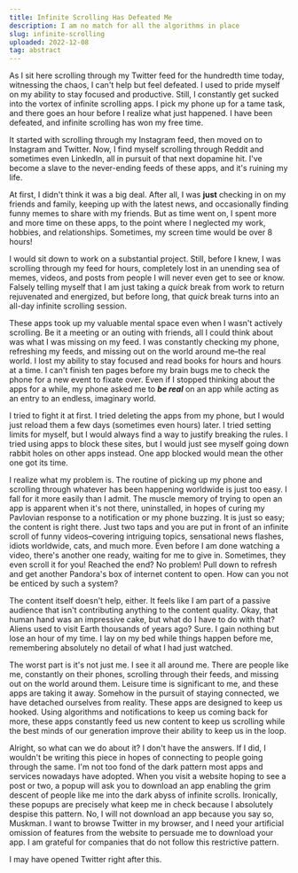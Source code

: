 ```yaml
---
title: Infinite Scrolling Has Defeated Me
description: I am no match for all the algorithms in place
slug: infinite-scrolling
uploaded: 2022-12-08
tag: abstract
---
```


As I sit here scrolling through my Twitter feed for the hundredth time today, witnessing the chaos, I can't help but feel defeated. I used to pride myself on my ability to stay focused and productive. Still, I constantly get sucked into the vortex of infinite scrolling apps. I pick my phone up for a tame task, and there goes an hour before I realize what just happened. I have been defeated, and infinite scrolling has won my free time.

It started with scrolling through my Instagram feed, then moved on to Instagram and Twitter. Now, I find myself scrolling through Reddit and sometimes even LinkedIn, all in pursuit of that next dopamine hit. I've become a slave to the never-ending feeds of these apps, and it's ruining my life.

At first, I didn't think it was a big deal. After all, I was **just** checking in on my friends and family, keeping up with the latest news, and occasionally finding funny memes to share with my friends. But as time went on, I spent more and more time on these apps, to the point where I neglected my work, hobbies, and relationships. Sometimes, my screen time would be over 8 hours!

I would sit down to work on a substantial project. Still, before I knew, I was scrolling through my feed for hours, completely lost in an unending sea of memes, videos, and posts from people I will never even get to see or know. Falsely telling myself that I am just taking a _quick_ break from work to return rejuvenated and energized, but before long, that _quick_ break turns into an all-day infinite scrolling session.

These apps took up my valuable mental space even when I wasn't actively scrolling. Be it a meeting or an outing with friends, all I could think about was what I was missing on my feed. I was constantly checking my phone, refreshing my feeds, and missing out on the world around me–the real world. I lost my ability to stay focused and read books for hours and hours at a time. I can't finish ten pages before my brain bugs me to check the phone for a new event to fixate over. Even if I stopped thinking about the apps for a while, my phone asked me to _**be real**_ on an app while acting as an entry to an endless, imaginary world.

I tried to fight it at first. I tried deleting the apps from my phone, but I would just reload them a few days (sometimes even hours) later. I tried setting limits for myself, but I would always find a way to justify breaking the rules. I tried using apps to block these sites, but I would just see myself going down rabbit holes on other apps instead. One app blocked would mean the other one got its time.

I realize what my problem is. The routine of picking up my phone and scrolling through whatever has been happening worldwide is just too easy. I fall for it more easily than I admit. The muscle memory of trying to open an app is apparent when it's not there, uninstalled, in hopes of curing my Pavlovian response to a notification or my phone buzzing. It is just so easy; the content is right there. Just two taps and you are put in front of an infinite scroll of funny videos–covering intriguing topics, sensational news flashes, idiots worldwide, cats, and much more. Even before I am done watching a video, there's another one ready, waiting for me to give in. Sometimes, they even scroll it for you! Reached the end? No problem! Pull down to refresh and get another Pandora's box of internet content to open. How can you not be enticed by such a system?

The content itself doesn't help, either. It feels like I am part of a passive audience that isn't contributing anything to the content quality. Okay, that human hand was an impressive cake, but what do I have to do with that? Aliens used to visit Earth thousands of years ago? Sure. I gain nothing but lose an hour of my time. I lay on my bed while things happen before me, remembering absolutely no detail of what I had just watched.

The worst part is it's not just me. I see it all around me. There are people like me, constantly on their phones, scrolling through their feeds, and missing out on the world around them. Leisure time is significant to me, and these apps are taking it away. Somehow in the pursuit of staying connected, we have detached ourselves from reality. These apps are designed to keep us hooked. Using algorithms and notifications to keep us coming back for more, these apps constantly feed us new content to keep us scrolling while the best minds of our generation improve their ability to keep us in the loop.

Alright, so what can we do about it? I don't have the answers. If I did, I wouldn't be writing this piece in hopes of connecting to people going through the same. I'm not too fond of the dark pattern most apps and services nowadays have adopted. When you visit a website hoping to see a post or two, a popup will ask you to download an app enabling the grim descent of people like me into the dark abyss of infinite scrolls. Ironically, these popups are precisely what keep me in check because I absolutely despise this pattern. No, I will not download an app because you say so, Muskman. I want to browse Twitter in my browser, and I need your artificial omission of features from the website to persuade me to download your app. I am grateful for companies that do not follow this restrictive pattern.

I may have opened Twitter right after this.

